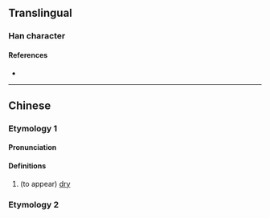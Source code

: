 {{character info}}
==Translingual==

===Han character===
{{Han char|rn=86|rad=火|as=08|sn=12|four=|canj=FAPH|ids=⿰火易}}

====References====
* {{Han ref|kx=0674.180|dkj=19132|dj=1086.070|hdz=32209.090|uh=712C|ud=28972}}

----

==Chinese==
{{zh-forms}}

===Etymology 1===
====Pronunciation====
{{zh-pron
|m=xī
|c=sik1
|mc=
|oc=
|ma=
|cat=a
}}

====Definitions====
{{zh-hanzi}}

# (to appear) [[dry]]

===Etymology 2===
{{zh-see|焲|a}}